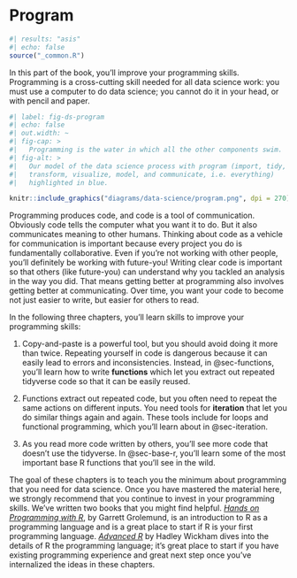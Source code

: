 # Program {#sec-program-intro .unnumbered}

```r
#| results: "asis"
#| echo: false
source("_common.R")
```

In this part of the book, you'll improve your programming skills.
Programming is a cross-cutting skill needed for all data science work: you must use a computer to do data science; you cannot do it in your head, or with pencil and paper.

```r
#| label: fig-ds-program
#| echo: false
#| out.width: ~
#| fig-cap: >
#|   Programming is the water in which all the other components swim.
#| fig-alt: >
#|   Our model of the data science process with program (import, tidy,
#|   transform, visualize, model, and communicate, i.e. everything) 
#|   highlighted in blue.

knitr::include_graphics("diagrams/data-science/program.png", dpi = 270)
```

Programming produces code, and code is a tool of communication.
Obviously code tells the computer what you want it to do.
But it also communicates meaning to other humans.
Thinking about code as a vehicle for communication is important because every project you do is fundamentally collaborative.
Even if you're not working with other people, you'll definitely be working with future-you!
Writing clear code is important so that others (like future-you) can understand why you tackled an analysis in the way you did.
That means getting better at programming also involves getting better at communicating.
Over time, you want your code to become not just easier to write, but easier for others to read.

In the following three chapters, you'll learn skills to improve your programming skills:

1.  Copy-and-paste is a powerful tool, but you should avoid doing it more than twice.
    Repeating yourself in code is dangerous because it can easily lead to errors and inconsistencies.
    Instead, in @sec-functions, you'll learn how to write **functions** which let you extract out repeated tidyverse code so that it can be easily reused.

2.  Functions extract out repeated code, but you often need to repeat the same actions on different inputs.
    You need tools for **iteration** that let you do similar things again and again.
    These tools include for loops and functional programming, which you'll learn about in @sec-iteration.

3.  As you read more code written by others, you'll see more code that doesn't use the tidyverse.
    In @sec-base-r, you'll learn some of the most important base R functions that you'll see in the wild.

The goal of these chapters is to teach you the minimum about programming that you need for data science.
Once you have mastered the material here, we strongly recommend that you continue to invest in your programming skills.
We've written two books that you might find helpful.
[*Hands on Programming with R*](https://rstudio-education.github.io/hopr/), by Garrett Grolemund, is an introduction to R as a programming language and is a great place to start if R is your first programming language.
[*Advanced R*](https://adv-r.hadley.nz/) by Hadley Wickham dives into the details of R the programming language; it's great place to start if you have existing programming experience and great next step once you've internalized the ideas in these chapters.
